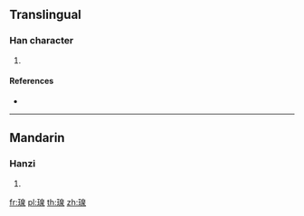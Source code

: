 {{character info/new}}
==Translingual==

===Han character===
{{Han char|rn=96|rad=玉|as=09|sn=13|four=16132|canj=MGHAE|ids=⿰𤣩泉}}

# {{defn|Han|sort=玉09}}

====References====
* {{Han ref|kx=0737.150|dkj=21117|dj=1148.170|hdz=21127.050|uh=7454|ud=29780|bh=DEBE|bd=57022}}

----

==Mandarin==

===Hanzi===
{{cmn-hanzi|pin=[[quán]] ([[quan2]])|wg=ch'üan<sup>2</sup>}}

# {{defn|lang=cmn|sort=玉09}}

[[fr:瑔]]
[[pl:瑔]]
[[th:瑔]]
[[zh:瑔]]